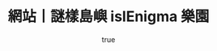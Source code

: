 ---
pubDate: 2024-08-30
author:
    name: Sunny Fan
    link: https://github.com/sunnisacoder

openLink: https://www.canva.com/design/DAGUMe6sEFg/GxE9-Sm9MfyR4bP_dcnsDw/view?utm_content=DAGUMe6sEFg&utm_campaign=designshare&utm_medium=link&utm_source=editor
title: "網站丨謎樣島嶼 islEnigma 樂園"
description: "在「謎樣島嶼 islEnigma 」專案中，我們組別除了使用 HTML、SCSS、JavaScript 、jQuery、Bootstrap 網格，更結合 React 框架製作網站單元的共同元件。"
image:
    source: "@assets/images/blog/islEnigma.jpg"
    alt: "islEnigma park website"
tags: ["pug", "sass", "javascript", "php", "web development"]
---